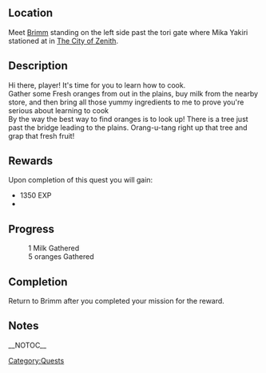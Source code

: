 {{Questbox
|name= Orange you glad I'm here
|category=Quests
| level = 
| levelreq = ???
|start= [[Brimm]]
|end= [[Brimm]]
|experience = 1350 EXP
|money={{cost|65}}
|previous=
|next=
}}
==Location==
Meet [[Brimm]] standing on the left side past the tori gate where Mika Yakiri stationed at in [[The City of Zenith]].
==Description==
Hi there, player! It's time for you to learn how to cook.<br/>
Gather some Fresh oranges from out in the plains, buy milk from the nearby store, and then bring all those yummy ingredients to me to prove you're serious about learning to cook<br/> 
By the way the best way to find oranges is to look up! There is a tree just past the bridge leading to the plains. Orang-u-tang right up that tree and grap that fresh fruit!
==Rewards==
Upon completion of this quest you will gain:
*1350 EXP
*{{cost|65}}
==Progress==
:1 Milk Gathered
:5 oranges Gathered
==Completion==
Return to Brimm after you completed your mission for the reward.
==Notes==

[[Category:Quests]]
__NOTOC__
